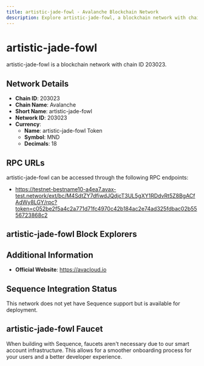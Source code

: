 ```yaml
--- 
title: artistic-jade-fowl - Avalanche Blockchain Network
description: Explore artistic-jade-fowl, a blockchain network with chain ID 203023. Learn about its native currency, artistic-jade-fowl Token, and how to interact with the network.
---
```


# artistic-jade-fowl

artistic-jade-fowl is a blockchain network with chain ID 203023.

## Network Details

- **Chain ID**: 203023
- **Chain Name**: Avalanche
- **Short Name**: artistic-jade-fowl
- **Network ID**: 203023
- **Currency**: 
  - **Name**: artistic-jade-fowl Token
  - **Symbol**: MND
  - **Decimals**: 18

## RPC URLs

artistic-jade-fowl can be accessed through the following RPC endpoints:

- https://testnet-bestname10-a4ea7.avax-test.network/ext/bc/M4SdtZY7dfiwdJQdjcT3UL5gXY1RDdvRt5Z8BgACfAdWy8LGY/rpc?token=c052be2f5a4c2a771d71fc4970c42b184ac2e74ad325fdbac02b5556723868c2

## artistic-jade-fowl Block Explorers



## Additional Information

- **Official Website**: https://avacloud.io

## Sequence Integration Status

This network does not yet have Sequence support but is available for deployment.

## artistic-jade-fowl Faucet

When building with Sequence, faucets aren't necessary due to our smart account infrastructure. This allows for a smoother onboarding process for your users and a better developer experience.
